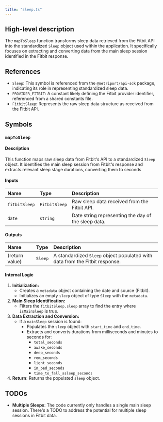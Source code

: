 ```yaml
---
title: "sleep.ts"
---
```


## High-level description
The `mapToSleep` function transforms sleep data retrieved from the Fitbit API into the standardized `Sleep` object used within the application. It specifically focuses on extracting and converting data from the main sleep session identified in the Fitbit response.

## References
- `Sleep`: This symbol is referenced from the `@metriport/api-sdk` package, indicating its role in representing standardized sleep data.
- `PROVIDER_FITBIT`: A constant likely defining the Fitbit provider identifier, referenced from a shared constants file.
- `FitbitSleep`: Represents the raw sleep data structure as received from the Fitbit API.

## Symbols

### `mapToSleep`
#### Description
This function maps raw sleep data from Fitbit's API to a standardized `Sleep` object. It identifies the main sleep session from Fitbit's response and extracts relevant sleep stage durations, converting them to seconds.

#### Inputs
| Name | Type | Description |
|:-----|:-----|:------------|
| `fitbitSleep` | `FitbitSleep` | Raw sleep data received from the Fitbit API. |
| `date` | `string` | Date string representing the day of the sleep data. |

#### Outputs
| Name | Type | Description |
|:-----|:-----|:------------|
| (return value) | `Sleep` | A standardized `Sleep` object populated with data from the Fitbit response. |

#### Internal Logic
1. **Initialization:**
   - Creates a `metadata` object containing the date and source (Fitbit).
   - Initializes an empty `sleep` object of type `Sleep` with the `metadata`.
2. **Main Sleep Identification:**
   - Filters the `fitbitSleep.sleep` array to find the entry where `isMainSleep` is true.
3. **Data Extraction and Conversion:**
   - If a `mainSleep` session is found:
     - Populates the `sleep` object with `start_time` and `end_time`.
     - Extracts and converts durations from milliseconds and minutes to seconds for:
       - `total_seconds`
       - `awake_seconds`
       - `deep_seconds`
       - `rem_seconds`
       - `light_seconds`
       - `in_bed_seconds`
       - `time_to_fall_asleep_seconds`
4. **Return:** Returns the populated `sleep` object.

## TODOs
- **Multiple Sleeps:** The code currently only handles a single main sleep session. There's a TODO to address the potential for multiple sleep sessions in Fitbit data. 
